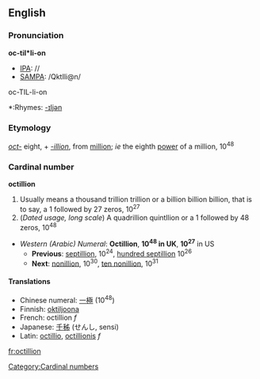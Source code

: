 ==English==

===Pronunciation===
'''oc-til*li-on'''
*[[IPA]]: //
*[[SAMPA]]: /QktIli@n/
oc-TIL-li-on
*:Rhymes: [[Rhymes:English:-ɪljən|-ɪljən]]

===Etymology===
''[[oct-]]'' eight, + ''[[-illion]]'', from [[million]]; ''ie'' the eighth [[power]] of a million, 10<sup>48</sup>

===Cardinal number===
'''octillion'''
#Usually means a thousand trillion trillion or a billion billion billion, that is to say, a 1 followed by 27 zeros, 10<sup>27</sup>
#(''Dated usage, long scale'') A quadrillion quintllion or a 1 followed by 48 zeros, 10<sup>48</sup>
*''Western (Arabic) Numeral'': '''Octillion''', '''10<sup>48</sup> in UK''', '''10<sup>27</sup>''' in US
**'''Previous''': [[septillion]], 10<sup>24</sup>, [[hundred septillion]] 10<sup>26</sup>
**'''Next''': [[nonillion]], 10<sup>30</sup>, [[ten nonillion]], 10<sup>31</sup>
====Translations====
*Chinese numeral: [[一]][[極]] (10<sup>48</sup>)
*Finnish: [[oktiljoona]]
*French: octillion ''f''
*Japanese: [[千]][[秭]] (せんし, sensi)
*Latin: [[octillio]], [[octillionis]] ''f''

[[Category:Cardinal numbers]]

[[fr:octillion]]